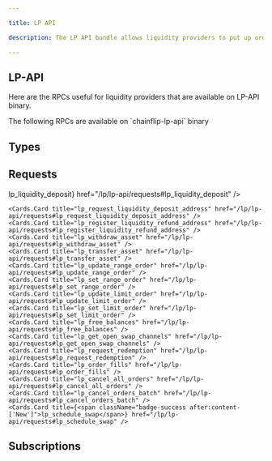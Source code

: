 ```yaml
---

title: LP API

description: The LP API bundle allows liquidity providers to put up orders programmatically through the JIT AMM.

---
```





## LP-API

Here are the RPCs useful for liquidity providers that are available on LP-API binary.

<Callout type="info">
    The following RPCs are available on `chainflip-lp-api` binary
</Callout>

## Types

<Cards>
  <Cards.Card title="Addresses" href="/lp/lp-api/types#addresses" />
  <Cards.Card title="Amount" href="/lp/lp-api/types#amount" />
  <Cards.Card title="Liquidity" href="/lp/lp-api/types#liquidity" />
  <Cards.Card title="Asset" href="/lp/lp-api/types#asset" />
  <Cards.Card title="Chain" href="/lp/lp-api/types#chain" />
  <Cards.Card title="Order IDs" href="/lp/lp-api/types#order-ids" />
  <Cards.Card title="Order Updates" href="/lp/lp-api/types#order-updates" />
  <Cards.Card title="Range Order Size" href="/lp/lp-api/types#range-order-size" />
  <Cards.Card title="Tick" href="/lp/lp-api/types#tick" />
  <Cards.Card title="Boost Fee" href="/lp/lp-api/types#boost-fee" />
  <Cards.Card title="Wait For" href="/lp/lp-api/types#wait-for" />
</Cards>

## Requests

<Cards num={2}>
    <Cards.Card title="lp_register_account" href="/lp/lp-api/requests#lp_register_account" />
    <Cards.Card title={<span className="badge-danger after:content-['Deprecated']">lp_liquidity_deposit</span>} href="/lp/lp-api/requests#lp_liquidity_deposit" />

    <Cards.Card title="lp_request_liquidity_deposit_address" href="/lp/lp-api/requests#lp_request_liquidity_deposit_address" />
    <Cards.Card title="lp_register_liquidity_refund_address" href="/lp/lp-api/requests#lp_register_liquidity_refund_address" />
    <Cards.Card title="lp_withdraw_asset" href="/lp/lp-api/requests#lp_withdraw_asset" />
    <Cards.Card title="lp_transfer_asset" href="/lp/lp-api/requests#lp_transfer_asset" />
    <Cards.Card title="lp_update_range_order" href="/lp/lp-api/requests#lp_update_range_order" />
    <Cards.Card title="lp_set_range_order" href="/lp/lp-api/requests#lp_set_range_order" />
    <Cards.Card title="lp_update_limit_order" href="/lp/lp-api/requests#lp_update_limit_order" />
    <Cards.Card title="lp_set_limit_order" href="/lp/lp-api/requests#lp_set_limit_order" />
    <Cards.Card title="lp_free_balances" href="/lp/lp-api/requests#lp_free_balances" />
    <Cards.Card title="lp_get_open_swap_channels" href="/lp/lp-api/requests#lp_get_open_swap_channels" />
    <Cards.Card title="lp_request_redemption" href="/lp/lp-api/requests#lp_request_redemption" />
    <Cards.Card title="lp_order_fills" href="/lp/lp-api/requests#lp_order_fills" />
    <Cards.Card title="lp_cancel_all_orders" href="/lp/lp-api/requests#lp_cancel_all_orders" />
    <Cards.Card title="lp_cancel_orders_batch" href="/lp/lp-api/requests#lp_cancel_orders_batch" />
    <Cards.Card title={<span className="badge-success after:content-['New']">lp_schedule_swap</span>} href="/lp/lp-api/requests#lp_schedule_swap" />
</Cards>


## Subscriptions

<Cards>
    <Cards.Card title="lp_subscribe_order_fills" href="/lp/lp-api/subscriptions#lp_subscribe_order_fills" />
</Cards>
